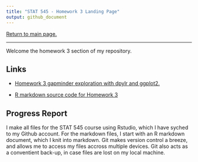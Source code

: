 ```yaml
---
title: "STAT 545 - Homework 3 Landing Page"
output: github_document
---
```


[Return to main page.](https://github.com/HScheiber/STAT545-hw-Scheiber-Hayden/blob/master/README.md "Main page")

---

Welcome the homework 3 section of my repository.

## Links

- [Homework 3 gapminder exploration with dpylr and ggplot2.](/hw03/dplyr_manipulation.md)

- [R markdown source code for Homework 3](/hw03/dplyr_manipulation.Rmd)

## Progress Report
I make all files for the STAT 545 course using Rstudio, which I have syched to my Github account. For the markdown files, I start with an R markdown document, which I knit into markdown. Git makes version control a breeze, and allows me to access my files accross multiple devices. Git also acts as a conventient back-up, in case files are lost on my local machine.

